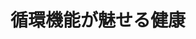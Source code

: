 ﻿---
title: "循環機能が魅せる健康"
category: "リベラルアーツ研究教育院"
vol: "92"
interviewee: "林 直亨"
url: "http://hlab.hum.titech.ac.jp/"
tags: []
pdf: "92-1-hayasi.pdf"
career: ""
preface: "林直亨先生の研究室では、循環機能がもたらす健康へ影響について、特に血流に着目した研究を行なっている。ここでは、マッサージや食事など、運動に限らない取り組みを模索しており、これからのライフ スタイルに合わせた健康の在り方を探っている。本稿では、先生の研究をいくつか紹介するとともに、先 生の研究に対する意識を述べる。"
---
